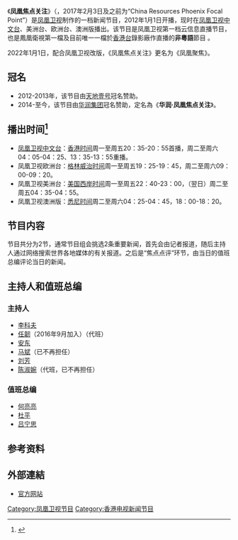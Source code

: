 {{In-progress_tvshow|凤凰焦点关注}}
{{電視節目信息框
| 名稱       = 凤凰焦点关注<br>China Resources Focus
| 圖片       = [[File:PFP_201406.jpg|300px]]
| 圖說       = 
| 類型       = [[新闻|新闻]]
| 主持       = [[李科夫|李科夫]]／[[任韌|任韌]]
| 地區       = {{HK}}
| 語言       = [[普通话|普通话]]
| 製片人     = [[凤凰卫视|凤凰卫视]]新闻部
| 每集長     = 20分钟（含广告）
| 電視網     = [[凤凰卫视|凤凰卫视]][[凤凰卫视中文台|中文台]]、美洲台、欧洲台、澳洲版
| 電視臺     =
| 視頻制式   = 16:9 {{lang|en|HDTV 1080i}}<br>（高清版）<br>4:3 {{lang|en|SDTV 576i}}<br>（标清版）
| 音頻制式   = 立體聲
| 首播國家   = {{HKG}}
| 開始       = 2012年1月1日
| 結束       = 2022年1月1日
| 相關節目   = 
| 官方網站   = http://phtv.ifeng.com/program/jdgz/ 
}}
{{UTC+8}}
《'''凤凰焦点关注'''》（{{lang-en|'''China Resources Focus'''}}，2017年2月3日及之前为“China Resources Phoenix Focal Point”）是[[凤凰卫视|凤凰卫视]]制作的一档新闻节目，2012年1月1日开播，现时在[[凤凰卫视|凤凰卫视]][[凤凰卫视中文台|中文台]]、美洲台、欧洲台、澳洲版播出。该节目是凤凰卫视第一档云信息直播节目，也是鳳凰衛視第一檔及目前唯一一檔於[[鳳凰衛視香港台|香港台]]錄影廠作直播的'''非粵語'''節目<!--<ref>http://phtv.ifeng.com/program/fhtkz/detail_2011_12/19/11418721_0.shtml</ref>-->。

2022年1月1日，配合凤凰卫视改版，《凤凰焦点关注》更名为《凤凰聚焦》。

==冠名==
*2012-2013年，该节目由[[天地壹号|天地壹号]]冠名赞助。
*2014-至今，该节目由[[华润集团|华润集团]]冠名赞助，定名為《'''华润·凤凰焦点关注'''》。

==播出时间<ref>{{Cite web |url=http://phtv.ifeng.com/epg/ |title=凤凰卫视节目单 |accessdate=2014-06-08 |archive-date=2013-07-14 |archive-url=https://web.archive.org/web/20130714052031/http://phtv.ifeng.com/epg/ |dead-url=yes }}</ref>==
*[[凤凰卫视中文台|凤凰卫视中文台]]：[[香港时间|香港时间]]周一至周五20：35-20：55首播，周二至周六04：05-04：25、13：35-13：55重播。
*凤凰卫视欧洲台：[[格林威治时间|格林威治时间]]周一至周五19：25-19：45，周二至周六09：00-09：20。
*凤凰卫视美洲台：[[美国西岸时间|美国西岸时间]]周一至周五22：40-23：00，（翌日）周二至周五04：35-04：55。
*凤凰卫视澳洲版：[[悉尼时间|悉尼时间]]周二至周六04：25-04：45，18：00-18：20。

==节目内容==
节目共分为2节，通常节目组会挑选2条重要新闻，首先会由记者报道，随后主持人通过网络搜索世界各地媒体的有关报道。之后是“焦点点评”环节，由当日的值班总编评论当日的新闻。

==主持人和值班总编==
===主持人===
*[[李科夫|李科夫]]
*[[任韌|任韌]]（2016年9月加入）（代班）
*[[安东_(主持人)|安东]]
*[[马斌|马斌]]（已不再担任）
*[[刘芳_(主持人)|刘芳]]
*[[陈淑婉|陈淑婉]]（代班，已不再担任）

===值班总编===
*[[何亮亮|何亮亮]]
*[[杜平|杜平]]
*[[吕宁思|吕宁思]]

==参考资料==
{{Reflist}}
==外部連結==
*[http://phtv.ifeng.com/program/jdgz/ 官方网站]{{Wayback|url=http://phtv.ifeng.com/program/jdgz/ |date=20140528105217 }}

[[Category:凤凰卫视节目|Category:凤凰卫视节目]]
[[Category:香港电视新闻节目|Category:香港电视新闻节目]]